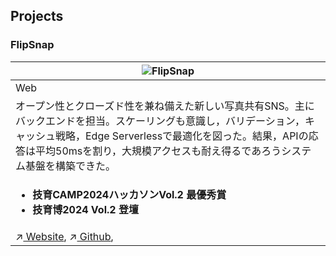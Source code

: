 ## Projects

### FlipSnap
| ![FlipSnap](/FlipSnap.jpg)  |
| --- |
| Web |
| オープン性とクローズド性を兼ね備えた新しい写真共有SNS。主にバックエンドを担当。スケーリングも意識し，バリデーション，キャッシュ戦略，Edge Serverlessで最適化を図った。結果，APIの応答は平均50msを割り，大規模アクセスも耐え得るであろうシステム基盤を構築できた。|
| <ul><li>**技育CAMP2024ハッカソンVol.2 最優秀賞**</li><li>**技育博2024 Vol.2 登壇**</li></ul> |
| ↗[ Website](https://flipsnap.vercel.app/), ↗[ Github](https://github.com/k7oya14/flipsnap), |
